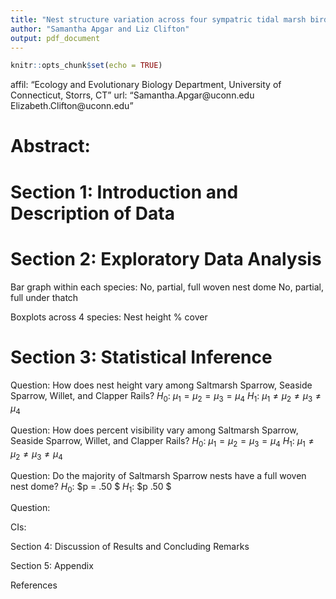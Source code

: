 ```yaml
---
title: "Nest structure variation across four sympatric tidal marsh birds"
author: "Samantha Apgar and Liz Clifton"
output: pdf_document
---
```


```r
knitr::opts_chunk$set(echo = TRUE)
```

affil: "Ecology and Evolutionary Biology Department, University of Connecticut, Storrs, CT"
url: "Samantha.Apgar@uconn.edu Elizabeth.Clifton@uconn.edu"

\newpage 

# Abstract:

# Section 1: Introduction and Description of Data

# Section 2: Exploratory Data Analysis

Bar graph within each species:
No, partial, full woven nest dome
No, partial, full under thatch

Boxplots across 4 species:
Nest height
% cover

# Section 3: Statistical Inference

Question: How does nest height vary among Saltmarsh Sparrow, Seaside Sparrow, Willet, and Clapper Rails?
$H_0$: $\mu_1 = \mu_2 = \mu_3 = \mu_4$ 
$H_1$: $\mu_1 \neq \mu_2 \neq \mu_3 \neq \mu_4$ 

Question: How does percent visibility vary among Saltmarsh Sparrow, Seaside Sparrow, Willet, and Clapper Rails?
$H_0$: $\mu_1 = \mu_2 = \mu_3 = \mu_4$ 
$H_1$: $\mu_1 \neq \mu_2 \neq \mu_3 \neq \mu_4$ 

Question: Do the majority of Saltmarsh Sparrow nests have a full woven nest dome?
$H_0$: $p = .50 $ 
$H_1$: $p \neq .50 $ 

Question: 



CIs:


Section 4: Discussion of Results and Concluding Remarks


Section 5: Appendix

References




